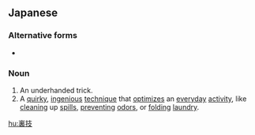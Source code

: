 ==Japanese==
{{ja-kanjitab|うら|わざ|yomi=kun}}

===Alternative forms===
* {{l-ja|裏ワザ}}

===Noun===
{{ja-noun|うらわざ}}

# An underhanded trick.
# A [[quirky]], [[ingenious]] [[technique]] that [[optimize]]s an [[everyday]] [[activity]], like [[cleaning]] up [[spill]]s, [[prevent]]ing [[odor]]s, or [[folding]] [[laundry]].

[[hu:裏技]]